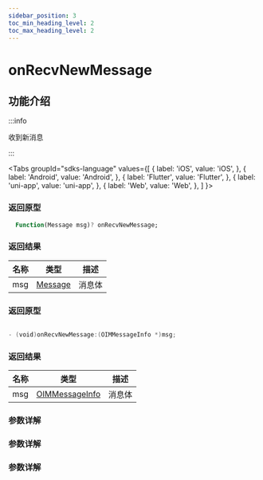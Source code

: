 ```yaml
---
sidebar_position: 3
toc_min_heading_level: 2
toc_max_heading_level: 2
---
```


# onRecvNewMessage

## 功能介绍

:::info

收到新消息

:::

<Tabs
groupId="sdks-language"
values={[
{ label: 'iOS', value: 'iOS', },
{ label: 'Android', value: 'Android', },
{ label: 'Flutter', value: 'Flutter', },
{ label: 'uni-app', value: 'uni-app', },
{ label: 'Web', value: 'Web', },
]
}>

<TabItem value="Flutter">

### 返回原型

```dart showLineNumbers
  Function(Message msg)? onRecvNewMessage;
```

### 返回结果

| 名称 | 类型                                               | 描述   |
| ---- | -------------------------------------------------- | ------ |
| msg  | [Message](docs/sdks/Class/Message/MessageInfo.mdx) | 消息体 |

</TabItem>

<TabItem value="iOS">

### 返回原型

```swift showLineNumbers

- (void)onRecvNewMessage:(OIMMessageInfo *)msg;

```

### 返回结果

| 名称 | 类型                                                      | 描述   |
| ---- | --------------------------------------------------------- | ------ |
| msg  | [OIMMessageInfo](docs/sdks/Class/Message/MessageInfo.mdx) | 消息体 |

</TabItem>

<TabItem value="Android">

### 参数详解

</TabItem>

<TabItem value="Web">

### 参数详解

</TabItem>

<TabItem value="uni-app">

### 参数详解

</TabItem>

</Tabs>
